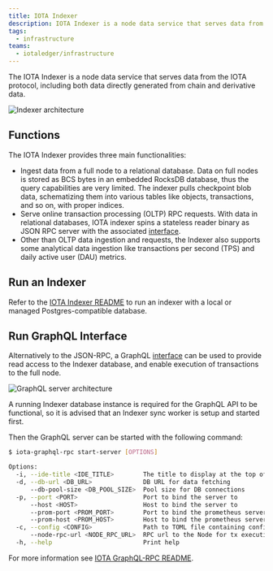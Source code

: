 ```yaml
---
title: IOTA Indexer
description: IOTA Indexer is a node data service that serves data from the IOTA protocol, including both data directly generated from chain and derivative data.
tags:
  - infrastructure
teams:
  - iotaledger/infrastructure
---
```


The IOTA Indexer is a node data service that serves data from the IOTA protocol, including both data directly generated from chain and derivative data.

![Indexer architecture](/img/operator/indexer-functions/indexer-arch.png)

## Functions

The IOTA Indexer provides three main functionalities:
- Ingest data from a full node to a relational database. Data on full nodes is stored as BCS bytes in an embedded RocksDB database, thus the query capabilities are very limited. The indexer pulls checkpoint blob data, schematizing them into various tables like objects, transactions, and so on, with proper indices.
- Serve online transaction processing (OLTP) RPC requests. With data in relational databases, IOTA indexer spins a stateless reader binary as JSON RPC server with the associated [interface](/iota-api-ref).
- Other than OLTP data ingestion and requests, the Indexer also supports some analytical data ingestion like transactions per second (TPS) and daily active user (DAU) metrics.

## Run an Indexer

Refer to the [IOTA Indexer README](https://github.com/iotaledger/iota/tree/develop/crates/iota-indexer) to run an indexer with a local or managed Postgres-compatible database.

## Run GraphQL Interface

Alternatively to the JSON-RPC, a GraphQL [interface](/references/iota-graphql) can be used to provide read access to the Indexer database, and enable execution of transactions to the full node.

![GraphQL server architecture](/img/operator/indexer-functions/graphql-rpc-arch.png)

A running Indexer database instance is required for the GraphQL API to be functional, so it is advised that an Indexer sync worker is setup and started first.

Then the GraphQL server can be started with the following command:

```sh
$ iota-graphql-rpc start-server [OPTIONS]

Options:
  -i, --ide-title <IDE_TITLE>        The title to display at the top of the page
  -d, --db-url <DB_URL>              DB URL for data fetching
      --db-pool-size <DB_POOL_SIZE>  Pool size for DB connections
  -p, --port <PORT>                  Port to bind the server to
      --host <HOST>                  Host to bind the server to
      --prom-port <PROM_PORT>        Port to bind the prometheus server to
      --prom-host <PROM_HOST>        Host to bind the prometheus server to
  -c, --config <CONFIG>              Path to TOML file containing configuration for service
      --node-rpc-url <NODE_RPC_URL>  RPC url to the Node for tx execution
  -h, --help                         Print help
```

For more information see [IOTA GraphQL-RPC README](https://github.com/iotaledger/iota/blob/develop/crates/iota-graphql-rpc/README.md#launching-the-graphql-rpc-server).
